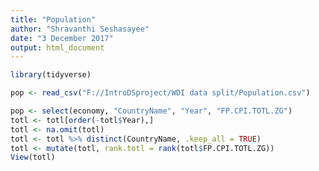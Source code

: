 ```yaml
---
title: "Population"
author: "Shravanthi Seshasayee"
date: "3 December 2017"
output: html_document
---
```


```r
library(tidyverse)
```

```r
pop <- read_csv("F://IntroDSproject/WDI data split/Population.csv")
```

```r
pop <- select(economy, "CountryName", "Year", "FP.CPI.TOTL.ZG")
totl <- totl[order(-totl$Year),]
totl <- na.omit(totl)
totl <- totl %>% distinct(CountryName, .keep_all = TRUE)
totl <- mutate(totl, rank.totl = rank(totl$FP.CPI.TOTL.ZG))
View(totl)
```
